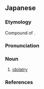 ==Japanese==
{{ja-kanjitab|ぐう|ぞう|すう|はい|yomi=o}}

===Etymology===
Compound of {{compound|偶像|tr1=gūzō|t1=idol|崇拝|tr2=sūhai|t2=worship|lang=ja|sort=くうぞうすうはい'}}.

===Pronunciation===
{{ja-pron|yomi=o|ぐうぞうすうはい|acc=0|acc_ref=DJR,NHK|acc2=5|acc2_ref=DJR,NHK}}

===Noun===
{{ja-noun|kyu=偶像崇拜|ぐうぞうすうはい|hhira=ぐうざうすうはい}}

# [[idolatry]]

===References===
<references/>